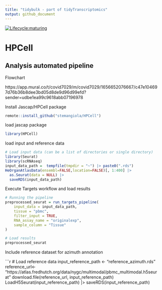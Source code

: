 ```yaml
---
title: "tidybulk - part of tidyTranscriptomics"
output: github_document
---
```


<!-- badges: start -->
[![Lifecycle:maturing](https://img.shields.io/badge/lifecycle-maturing-blue.svg)](https://www.tidyverse.org/lifecycle/#maturing) 
<!-- badges: end -->

# HPCell

## Analysis automated pipeline

Flowchart

https://app.mural.co/t/covid7029/m/covid7029/1656652076667/c47e104697d76b36b8dee3bd05d8de9d96d99efd?sender=udbe1ea99c9618abb07196978


Install Jascap/HPCell package 

```r

remote::install_github("stemangiola/HPCell")

```

load jascap package 

```r

library(HPCell)

```

load input and reference data

```r
# Load input data (can be a list of directories or single directory)
library(Seurat)
library(scRNAseq)
input_data_path =  tempfile(tmpdir = "~") |> paste0(".rds")
HeOrganAtlasData(ensembl=FALSE,location=FALSE)[, 1:400] |> 
  as.Seurat(data = NULL) |> 
  saveRDS(input_data_path) 
```

Execute Targets workflow and load results

```r

# Running the pipeline
preprocessed_seurat = run_targets_pipeline(
    input_data = input_data_path, 
    tissue = "pbmc",
    filter_input = TRUE, 
    RNA_assay_name = "originalexp", 
    sample_column = "Tissue"
) 

# Load results
preprocessed_seurat

```
Include reference dataset for azimuth annotation

```r
# Load reference data 
input_reference_path <- "reference_azimuth.rds"
reference_url<- "https://atlas.fredhutch.org/data/nygc/multimodal/pbmc_multimodal.h5seurat"
download.file(reference_url, input_reference_path)
LoadH5Seurat(input_reference_path) |> saveRDS(input_reference_path)

